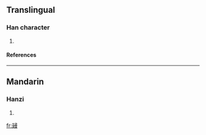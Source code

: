 ==Translingual==
===Han character===
{{Han char|rn=65|rad=支|as=12|sn=16|four=4740<sub>4</sub>|canj=十水尸一戈 (JESMI)}}
# {{defn|Han|sort=支12}}
====References====
{{Han ref|kx=0467.250|dkj=13099|dj=0815.270|hdz=21330.190|uh=6533|ud=25907|bh=E9AF|bd=59823}}

----
==Mandarin==
===Hanzi===
{{cmn-hanzi|pin=[[pō]] (po1), [[xín]] (xin2)|wg=p'o<sup>1</sup>, hsin<sup>2</sup>}}
# {{defn|Mandarin}}

[[fr:攳]]